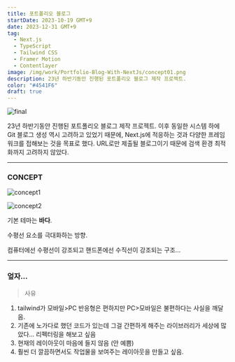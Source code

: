```yaml
---
title: 포트폴리오 블로그
startDate: 2023-10-19 GMT+9
date: 2023-12-31 GMT+9
tag:
  - Next.js
  - TypeScript
  - Tailwind CSS
  - Framer Motion
  - Contentlayer
image: /img/work/Portfolio-Blog-With-NextJs/concept01.png
description: 23년 하반기동안 진행된 포트폴리오 블로그 제작 프로젝트.
color: "#4541F6"
draft: true
---
```


![final](/img/work/Portfolio-Blog-With-NextJs/concept01.png)

23년 하반기동안 진행된 포트폴리오 블로그 제작 프로젝트. 이후 동일한 시스템 하에 Git 블로그 생성 역시 고려하고 있었기 때문에, Next.js에 적응하는 것과 다양한 프레임워크를 접해보는 것을 목표로 했다. URL로만 제출될 블로그이기 때문에 검색 환경 최적화까지 고려하지 않았다.

---

### CONCEPT

![concept1](/img/work/Portfolio-Blog-With-NextJs/concept01.png)

![concept2](/img/work/Portfolio-Blog-With-NextJs/concept02.png)

기본 테마는 **바다**.

수평선 요소를 극대화하는 방향.

컴퓨터에선 수평선이 강조되고 핸드폰에선 수직선이 강조되는 구조...

---

### 엎자...

> 사유

1. tailwind가 모바일>PC 반응형은 편하지만 PC>모바일은 불편하다는 사실을 깨달음.
1. 기존에 노가다로 했던 코드가 있는데 그걸 간편하게 해주는 라이브러리가 세상에 많았다... 리펙터링을 해보고 싶음
1. 현재의 레이아웃이 마음에 들지 않음 (안 예쁨)
1. 훨씬 더 깔끔하면서도 작업물을 보여주는 레이아웃을 만들고 싶음.
